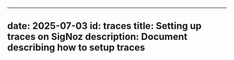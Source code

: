---
date: 2025-07-03
id: traces
title: Setting up traces on SigNoz
description: Document describing how to setup traces
-----
